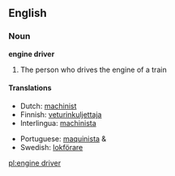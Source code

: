 ==English==

===Noun===
'''engine driver'''

# The person who drives the engine of a train

====Translations====
{{trans-top|person}}
*Dutch: [[machinist]] {{m}}
*Finnish: [[veturinkuljettaja]]
*Interlingua: [[machinista]]
{{trans-mid}}
*Portuguese: [[maquinista]] {{m}} & {{f}}
*Swedish: [[lokförare]] {{c}}
{{trans-bottom}}

[[pl:engine driver]]